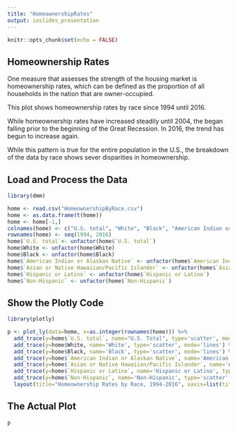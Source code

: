 ---
title: "HomeownershipRates"
output: ioslides_presentation
---

```{r setup, include=FALSE}
knitr::opts_chunk$set(echo = FALSE)
```

## Homeownership Rates

One measure that assesses the strength of the housing market is homeownership rates, which can be defined as the proportion of all households in the nation that are owner-occupied. 

This plot shows homeownership rates by race since 1994 until 2016.

While homeownership rates have increased steadily until 2004, the began falling prior to the beginning of the Great Recession. In 2016, the trend has begun to increase again.

While this pattern is true for the entire population in the U.S., the breakdown of the data by race shows sever disparities in homeownership. 

## Load and Process the Data

```{r echo = TRUE, eval=TRUE, results="hide", message=FALSE, warning=FALSE}
library(dmm)

home <- read.csv("HomeownershipByRace.csv")
home <- as.data.frame(t(home))
home <- home[-1,]
colnames(home) <- c("U.S. total", "White", "Black", "American Indian or Alaskan Native", "Asian or Native Hawaiian/Pacific Islander","Hispanic or Latino", "Non-Hispanic")
rownames(home) <- seq(1994, 2016)
home$`U.S. total`<- unfactor(home$`U.S. total`)
home$White <- unfactor(home$White)
home$Black <- unfactor(home$Black)
home$`American Indian or Alaskan Native` <- unfactor(home$`American Indian or Alaskan Native`)
home$`Asian or Native Hawaiian/Pacific Islander` <- unfactor(home$`Asian or Native Hawaiian/Pacific Islander`)
home$`Hispanic or Latino` <- unfactor(home$`Hispanic or Latino`)
home$`Non-Hispanic` <- unfactor(home$`Non-Hispanic`)
```

## Show the Plotly Code
```{r echo = TRUE, eval=TRUE, results="hide", message=FALSE, warning=FALSE}
library(plotly)

p <- plot_ly(data=home, x=as.integer(rownames(home))) %>%
  add_trace(y=home$`U.S. total`, name="U.S. Total", type='scatter', mode='lines') %>%
  add_trace(y=home$White, name='White', type='scatter', mode='lines') %>%
  add_trace(y=home$Black, name='Black', type='scatter', mode='lines') %>%
  add_trace(y=home$`American Indian or Alaskan Native`, name='American Indian or Alaskan Native', type='scatter', mode='lines') %>%
  add_trace(y=home$`Asian or Native Hawaiian/Pacific Islander`, name='Asian or Native Hawaiian/Pacific Islander', type='scatter', mode='lines') %>%
  add_trace(y=home$`Hispanic or Latino`, name='Hispanic or Latino', type='scatter', mode='lines') %>%
  add_trace(y=home$`Non-Hispanic`, name='Non-Hispanic', type='scatter', mode='lines') %>%
  layout(title="Homeownership Rates by Race, 1994-2016", xaxis=list(title="Year"), yaxis=list(title="Percentage"))
```

## The Actual Plot
```{r echo = FALSE}
p
```